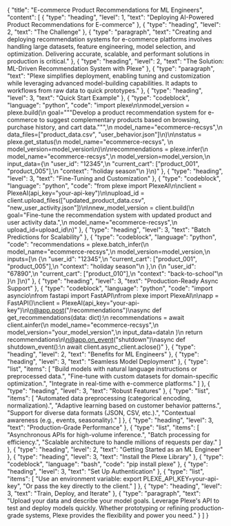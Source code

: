 {
  "title": "E-commerce Product Recommendations for ML Engineers",
  "content": [
    {
      "type": "heading",
      "level": 1,
      "text": "Deploying AI-Powered Product Recommendations for E-commerce"
    },
    {
      "type": "heading",
      "level": 2,
      "text": "The Challenge"
    },
    {
      "type": "paragraph",
      "text": "Creating and deploying recommendation systems for e-commerce platforms involves handling large datasets, feature engineering, model selection, and optimization. Delivering accurate, scalable, and performant solutions in production is critical."
    },
    {
      "type": "heading",
      "level": 2,
      "text": "The Solution: ML-Driven Recommendation System with Plexe"
    },
    {
      "type": "paragraph",
      "text": "Plexe simplifies deployment, enabling tuning and customization while leveraging advanced model-building capabilities. It adapts to workflows from raw data to quick prototypes."
    },
    {
      "type": "heading",
      "level": 3,
      "text": "Quick Start Example"
    },
    {
      "type": "codeblock",
      "language": "python",
      "code": "import plexe\n\nmodel_version = plexe.build(\n    goal=\"\"\"Develop a product recommendation system for e-commerce to suggest complementary products based on browsing, purchase history, and cart data.\"\"\",\n    model_name=\"ecommerce-recsys\",\n    data_files=[\"product_data.csv\", \"user_behavior.json\"]\n)\n\nstatus = plexe.get_status(\n    model_name=\"ecommerce-recsys\", \n    model_version=model_version\n)\n\nrecommendations = plexe.infer(\n    model_name=\"ecommerce-recsys\",\n    model_version=model_version,\n    input_data={\n        \"user_id\": \"12345\",\n        \"current_cart\": [\"product_001\", \"product_005\"],\n        \"context\": \"holiday season\"\n    }\n)"
    },
    {
      "type": "heading",
      "level": 3,
      "text": "Fine-Tuning and Customization"
    },
    {
      "type": "codeblock",
      "language": "python",
      "code": "from plexe import PlexeAI\n\nclient = PlexeAI(api_key=\"your-api-key\")\n\nupload_id = client.upload_files([\"updated_product_data.csv\", \"new_user_activity.json\"])\n\nnew_model_version = client.build(\n    goal=\"Fine-tune the recommendation system with updated product and user activity data.\",\n    model_name=\"ecommerce-recsys\",\n    upload_id=upload_id\n)"
    },
    {
      "type": "heading",
      "level": 3,
      "text": "Batch Predictions for Scalability"
    },
    {
      "type": "codeblock",
      "language": "python",
      "code": "recommendations = plexe.batch_infer(\n    model_name=\"ecommerce-recsys\",\n    model_version=model_version,\n    inputs=[\n        {\n            \"user_id\": \"12345\",\n            \"current_cart\": [\"product_001\", \"product_005\"],\n            \"context\": \"holiday season\"\n        },\n        {\n            \"user_id\": \"67890\",\n            \"current_cart\": [\"product_010\"],\n            \"context\": \"back-to-school\"\n        }\n    ]\n)"
    },
    {
      "type": "heading",
      "level": 3,
      "text": "Production-Ready Async Support"
    },
    {
      "type": "codeblock",
      "language": "python",
      "code": "import asyncio\nfrom fastapi import FastAPI\nfrom plexe import PlexeAI\n\napp = FastAPI()\nclient = PlexeAI(api_key=\"your-api-key\")\n\n@app.post(\"/recommendations\")\nasync def get_recommendations(data: dict):\n    recommendations = await client.ainfer(\n        model_name=\"ecommerce-recsys\",\n        model_version=\"your_model_version\",\n        input_data=data\n    )\n    return recommendations\n\n@app.on_event(\"shutdown\")\nasync def shutdown_event():\n    await client.async_client.aclose()"
    },
    {
      "type": "heading",
      "level": 2,
      "text": "Benefits for ML Engineers"
    },
    {
      "type": "heading",
      "level": 3,
      "text": "Seamless Model Deployment"
    },
    {
      "type": "list",
      "items": [
        "Build models with natural language instructions or preprocessed data.",
        "Fine-tune with custom datasets for domain-specific optimization.",
        "Integrate in real-time with e-commerce platforms."
      ]
    },
    {
      "type": "heading",
      "level": 3,
      "text": "Robust Features"
    },
    {
      "type": "list",
      "items": [
        "Automated data preprocessing (categorical encoding, normalization).",
        "Adaptive learning based on customer behavior patterns.",
        "Support for diverse data formats (JSON, CSV, etc.).",
        "Contextual awareness (e.g., events, seasonality)."
      ]
    },
    {
      "type": "heading",
      "level": 3,
      "text": "Production-Grade Performance"
    },
    {
      "type": "list",
      "items": [
        "Asynchronous APIs for high-volume inference.",
        "Batch processing for efficiency.",
        "Scalable architecture to handle millions of requests per day."
      ]
    },
    {
      "type": "heading",
      "level": 2,
      "text": "Getting Started as an ML Engineer"
    },
    {
      "type": "heading",
      "level": 3,
      "text": "Install the Plexe Library"
    },
    {
      "type": "codeblock",
      "language": "bash",
      "code": "pip install plexe"
    },
    {
      "type": "heading",
      "level": 3,
      "text": "Set Up Authentication"
    },
    {
      "type": "list",
      "items": [
        "Use an environment variable: export PLEXE_API_KEY=your-api-key",
        "Or pass the key directly to the client."
      ]
    },
    {
      "type": "heading",
      "level": 3,
      "text": "Train, Deploy, and Iterate"
    },
    {
      "type": "paragraph",
      "text": "Upload your data and describe your model goals. Leverage Plexe's API to test and deploy models quickly. Whether prototyping or refining production-grade systems, Plexe provides the flexibility and power you need."
    }
  ]
}
